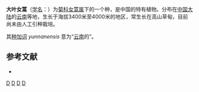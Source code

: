 {{Speciesbox
| genus = Hippolytia
| species = yunnanensis
| authority = (Jeffrey) C. Shih， 1979
| synonyms = 
* ''Chrysanthemum yunnanense'' <small>(Jeffrey) [[Hand.-Mazz.|Hand.-Mazz.]]</small>
* ''Tanacetum yunnanense'' <small>Jeffrey</small>
}}

'''大叶女蒿'''（[[学名|学名]]：{{lang|la|'''''Hippolytia yunnanensis'''''}}）为[[菊科|菊科]][[女蒿属|女蒿属]]下的一个种，是中国的特有植物。分布在[[中国大陆|中国大陆]]的[[云南|云南]]等地，生长于海拔3400米至4000米的地区，常生长在高山草甸，目前尚未由人工引种栽培。

其[[种加词|种加词]] ''yunnanensis'' 意为“[[云南|云南]]的”。

== 参考文献 ==
{{refbegin}}
* {{CPNI| zh=大叶女蒿 | id=178-36173 | binomial=Hippolytia yunnanensis | authority=(Jeffrey) C. Shih | subsp= | var= | form= | cv= | accessdate=2013-01-17}}
{{refend}}

{{Taxonbar|from=Q10933936}}

[[Category:女蒿属|D]]
[[Category:中国特有植物|D]]
[[Category:云南植物|D]]
[[Category:1979年描述的植物|D]]


{{plant-stub}}